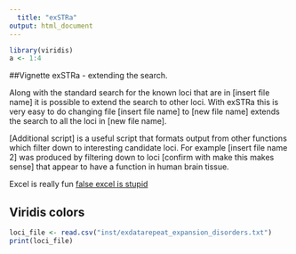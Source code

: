 ```yaml
---
  title: "exSTRa"
output: html_document
---
```

  
  ```r
library(viridis)
a <- 1:4
```

##Vignette exSTRa - extending the search.

Along with the standard search for the known loci that are in [insert file name] it is possible to extend the search to other loci. With exSTRa this is very easy to do changing file [insert file name] to [new file name] extends the search to all the loci in [new file name]. 

[Additional script] is a useful script that formats output from other functions which filter down to interesting candidate loci. For example [insert file name 2] was produced by filtering down to loci [confirm with make this makes sense] that appear to have a function in human brain tissue.

Excel is really fun [false excel is stupid](./inst/exdatarepeat_expansion_disorders.txt)



## Viridis colors

```r
loci_file <- read.csv("inst/exdatarepeat_expansion_disorders.txt") 
print(loci_file)
```



